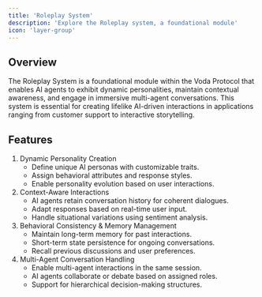 ```yaml
---
title: 'Roleplay System'
description: 'Explore the Roleplay system, a foundational module'
icon: 'layer-group'
---
```


## Overview
The Roleplay System is a foundational module within the Voda Protocol that enables AI agents to exhibit dynamic personalities, maintain contextual awareness, and engage in immersive multi-agent conversations. This system is essential for creating lifelike AI-driven interactions in applications ranging from customer support to interactive storytelling.

## Features
1. Dynamic Personality Creation
    - Define unique AI personas with customizable traits.
    - Assign behavioral attributes and response styles.
    - Enable personality evolution based on user interactions.
2. Context-Aware Interactions
    - AI agents retain conversation history for coherent dialogues.
    - Adapt responses based on real-time user input.
    - Handle situational variations using sentiment analysis.
3. Behavioral Consistency & Memory Management
    - Maintain long-term memory for past interactions.
    - Short-term state persistence for ongoing conversations.
    - Recall previous discussions and user preferences.
4. Multi-Agent Conversation Handling
    - Enable multi-agent interactions in the same session.
    - AI agents collaborate or debate based on assigned roles.
    - Support for hierarchical decision-making structures.
